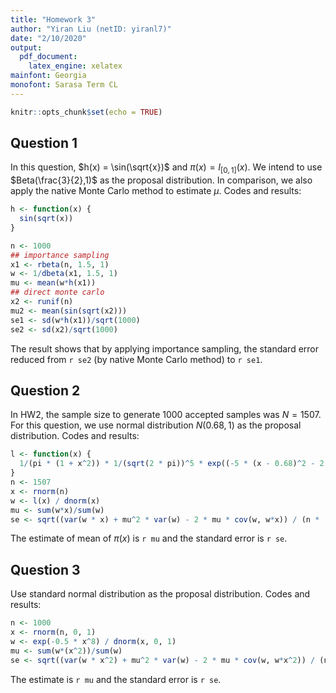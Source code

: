 ```yaml
---
title: "Homework 3"
author: "Yiran Liu (netID: yiranl7)"
date: "2/10/2020"
output:
  pdf_document:
    latex_engine: xelatex
mainfont: Georgia
monofont: Sarasa Term CL
---
```


```r
knitr::opts_chunk$set(echo = TRUE)
```

## Question 1

In this question, $h(x) = \sin(\sqrt{x})$ and $\pi(x)=I_{[0,1]}(x)$. We intend to use $Beta(\frac{3}{2},1)$ as the proposal distribution. In comparison, we also apply the native Monte Carlo method to estimate $\mu$. Codes and results:

```r
h <- function(x) {
  sin(sqrt(x))
}

n <- 1000
## importance sampling
x1 <- rbeta(n, 1.5, 1)
w <- 1/dbeta(x1, 1.5, 1)
mu <- mean(w*h(x1))
## direct monte carlo
x2 <- runif(n)
mu2 <- mean(sin(sqrt(x2)))
se1 <- sd(w*h(x1))/sqrt(1000)
se2 <- sd(x2)/sqrt(1000)
```

The result shows that by applying importance sampling, the standard error reduced from `r se2` (by native Monte Carlo method) to `r se1`.

## Question 2

In HW2, the sample size to generate 1000 accepted samples was $N =1507$. For this question, we use normal distribution $N(0.68, 1)$ as the proposal distribution. Codes and results:

```r
l <- function(x) {
  1/(pi * (1 + x^2)) * 1/(sqrt(2 * pi))^5 * exp((-5 * (x - 0.68)^2 - 2.948)/2)
}
n <- 1507
x <- rnorm(n)
w <- l(x) / dnorm(x)
mu <- sum(w*x)/sum(w)
se <- sqrt((var(w * x) + mu^2 * var(w) - 2 * mu * cov(w, w*x)) / (n * (mean(w))^2))
```

The estimate of mean of $\pi(x)$ is `r mu` and the standard error is `r se`.

## Question 3

Use standard normal distribution as the proposal distribution. Codes and results:

```r
n <- 1000
x <- rnorm(n, 0, 1)
w <- exp(-0.5 * x^8) / dnorm(x, 0, 1)
mu <- sum(w*(x^2))/sum(w)
se <- sqrt((var(w * x^2) + mu^2 * var(w) - 2 * mu * cov(w, w*x^2)) / (n * (mean(w))^2))
```

The estimate is `r mu` and the standard error is `r se`.